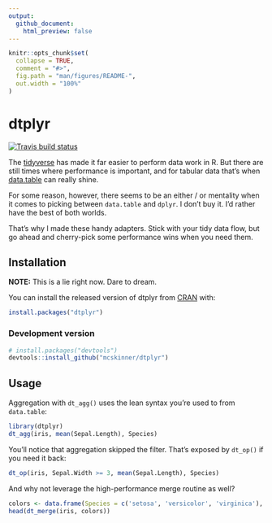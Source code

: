 ```yaml
---
output:
  github_document:
    html_preview: false
---
```


<!-- README.md is generated from README.Rmd. Please edit that file -->

```r
knitr::opts_chunk$set(
  collapse = TRUE,
  comment = "#>",
  fig.path = "man/figures/README-",
  out.width = "100%"
)
```
# dtplyr

<!-- badges: start -->
[![Travis build status](https://travis-ci.org/mcskinner/dtplyr.svg?branch=master)](https://travis-ci.org/mcskinner/dtplyr)
<!-- badges: end -->

The [tidyverse](https://www.tidyverse.org) has made it far easier to perform data work in R.
But there are still times where performance is important, and for tabular data that's when
[data.table](https://github.com/Rdatatable/data.table) can really shine.

For some reason, however, there seems to be an either / or mentality when it comes to picking between `data.table` and `dplyr`.
I don't buy it. I'd rather have the best of both worlds.

That's why I made these handy adapters. Stick with your tidy data flow, but go ahead and cherry-pick some performance wins when you need them.

## Installation

**NOTE:** This is a lie right now. Dare to dream.

You can install the released version of dtplyr from [CRAN](https://CRAN.R-project.org) with:

```r
install.packages("dtplyr")
```

### Development version

```r
# install.packages("devtools")
devtools::install_github("mcskinner/dtplyr")
```

## Usage

Aggregation with `dt_agg()` uses the lean syntax you're used to from `data.table`:

```r
library(dtplyr)
dt_agg(iris, mean(Sepal.Length), Species)
```

You'll notice that aggregation skipped the filter. That's exposed by `dt_op()` if you need it back:

```r
dt_op(iris, Sepal.Width >= 3, mean(Sepal.Length), Species)
```

And why not leverage the high-performance merge routine as well?

```r
colors <- data.frame(Species = c('setosa', 'versicolor', 'virginica'), Color = c('baby blue', 'lavender', 'purple'))
head(dt_merge(iris, colors))
```
